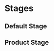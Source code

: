 

<Meta title='4.Organisms|Stages' />

# Stages

## Default Stage
<Preview withToolbar>
    <Story name='Default'>
        <Stage />
    </Story>
</Preview>

## Product Stage
<Preview withToolbar>
    <Story name='Product'>
        <ProductStage
            images={[
                        'https://c.static-nike.com/a/images/t_PDP_1280_v1/f_auto/s0w9wilv4i5nmc4bwxuk/roshe-g-golf-shoe-nhGVPV.jpg',
                        'https://stockx-360.imgix.net/Nike-Air-Max-97-MSCHF-x-INRI-Jesus-Shoes/Images/Nike-Air-Max-97-MSCHF-x-INRI-Jesus-Shoes/Lv2/img01.jpg',
                        'https://www.odwyersgolf.com/wp-content/uploads/callaway-x-nitro-2018-golf-shoes-2.jpg'
                    ]}
            name={'Callaway Xfer Nitro Golf shoes White UK10'}
            discountedPrice={79}
            price={99}
        />
    </Story>
</Preview>